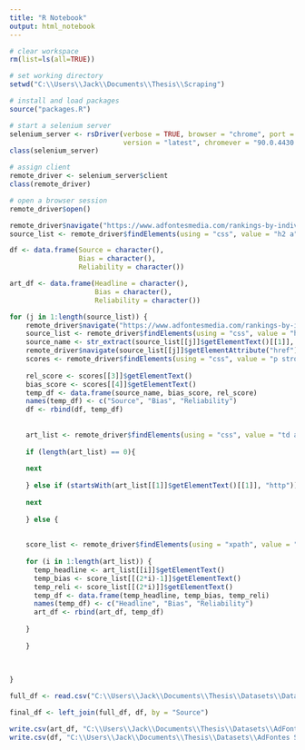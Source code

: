 ---
title: "R Notebook"
output: html_notebook
---
 

```{r}
# clear workspace
rm(list=ls(all=TRUE))

# set working directory
setwd("C:\\Users\\Jack\\Documents\\Thesis\\Scraping")

# install and load packages
source("packages.R")
```

```{r}
# start a selenium server
selenium_server <- rsDriver(verbose = TRUE, browser = "chrome", port = 4583L, 
                            version = "latest", chromever = "90.0.4430.24", phantomver = NULL)
class(selenium_server)

# assign client
remote_driver <- selenium_server$client
class(remote_driver)

# open a browser session
remote_driver$open()
```

```{r}
remote_driver$navigate("https://www.adfontesmedia.com/rankings-by-individual-news-source/")
source_list <- remote_driver$findElements(using = "css", value = "h2 a")

df <- data.frame(Source = character(),
                 Bias = character(),
                 Reliability = character())

art_df <- data.frame(Headline = character(),
                     Bias = character(),
                     Reliability = character())

for (j in 1:length(source_list)) {
    remote_driver$navigate("https://www.adfontesmedia.com/rankings-by-individual-news-source/")
    source_list <- remote_driver$findElements(using = "css", value = "h2 a")
    source_name <- str_extract(source_list[[j]]$getElementText()[[1]], ".+?(?= Bias)")
    remote_driver$navigate(source_list[[j]]$getElementAttribute("href")[[1]])
    scores <- remote_driver$findElements(using = "css", value = "p strong")
    
    rel_score <- scores[[3]]$getElementText()
    bias_score <- scores[[4]]$getElementText()
    temp_df <- data.frame(source_name, bias_score, rel_score)
    names(temp_df) <- c("Source", "Bias", "Reliability")
    df <- rbind(df, temp_df)
    
    
    art_list <- remote_driver$findElements(using = "css", value = "td a")
    
    if (length(art_list) == 0){
      
    next
    
    } else if (startsWith(art_list[[1]]$getElementText()[[1]], "http")) {
    
    next
      
    } else {
      
      
    score_list <- remote_driver$findElements(using = "xpath", value = "//td[contains(@class, 'has-text-align-center')]")
    
    for (i in 1:length(art_list)) {
      temp_headline <- art_list[[i]]$getElementText()
      temp_bias <- score_list[[(2*i)-1]]$getElementText()
      temp_reli <- score_list[[(2*i)]]$getElementText()
      temp_df <- data.frame(temp_headline, temp_bias, temp_reli)
      names(temp_df) <- c("Headline", "Bias", "Reliability")
      art_df <- rbind(art_df, temp_df)
      
    }
    
    }
    
  
  
}

```


```{r}
full_df <- read.csv("C:\\Users\\Jack\\Documents\\Thesis\\Datasets\\DatasetFull.csv", header = TRUE)
```

```{r}
final_df <- left_join(full_df, df, by = "Source")
```




```{r}
write.csv(art_df, "C:\\Users\\Jack\\Documents\\Thesis\\Datasets\\AdFontes Article Classifications.csv", row.names = FALSE)
write.csv(df, "C:\\Users\\Jack\\Documents\\Thesis\\Datasets\\AdFontes Source Classifications.csv", row.names = FALSE)

```


```{r}

```

```{r}

```


```{r}


```

```{r}


```


